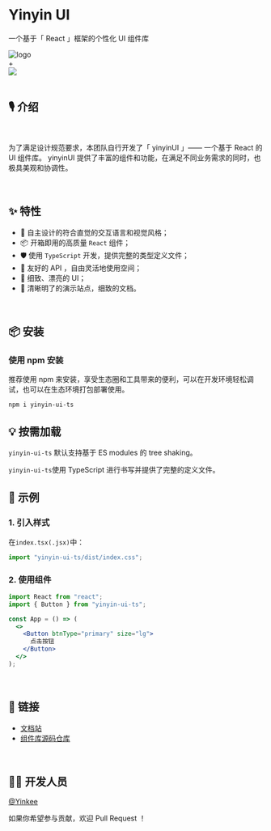 
<Meta title="Introduction" />

<style>
  {`
    .logo {
      height: 80px;
      display: flex;
      align-items:center;
      margin-bottom:20px;
    }
    .logo-and {
      line-height: 100px;
      display: inline-block;
      margin: 0 20px;
      color: #aaa;
      font-size: 30px;
      font-weight:900;
    }
    .logo img {
      width: 100px;
      height:100px
    }
    .logo .react-logo{
      width: 80px;
      height:80px
    }
  `}
</style>

# Yinyin UI

一个基于「 React 」框架的个性化 UI 组件库

<div className="logo">
  <img src={Logo} alt="logo" />
  <div className="logo-and">+</div>
  <img
    src="https://gw.alipayobjects.com/zos/antfincdn/aPkFc8Sj7n/method-draw-image.svg"
    className="react-logo"
  />
</div>

<br />

## 🎙 介绍

<br />

为了满足设计规范要求，本团队自行开发了「 yinyinUI 」—— 一个基于 React 的 UI 组件库。 yinyinUI 提供了丰富的组件和功能，在满足不同业务需求的同时，也极具美观和协调性。

<br />

## ✨ 特性

- 👑 自主设计的符合直觉的交互语言和视觉风格；
- 📦 开箱即用的高质量 `React` 组件；
- 🛡️ 使用 `TypeScript` 开发，提供完整的类型定义文件；
- 🎃 友好的 API ，自由灵活地使用空间；
- 🎠 细致、漂亮的 UI；
- 📁 清晰明了的演示站点，细致的文档。

<br />

## 📦 安装

### 使用 npm 安装

推荐使用 npm 来安装，享受生态圈和工具带来的便利，可以在开发环境轻松调试，也可以在生态环境打包部署使用。

```shell
npm i yinyin-ui-ts
```

## 💡 按需加载

`yinyin-ui-ts` 默认支持基于 ES modules 的 tree shaking。

`yinyin-ui-ts`使用 TypeScript 进行书写并提供了完整的定义文件。

## 🔨 示例

### 1. 引入样式

在`index.tsx(.jsx)`中：

```js
import "yinyin-ui-ts/dist/index.css";
```

### 2. 使用组件

```jsx
import React from "react";
import { Button } from "yinyin-ui-ts";

const App = () => (
  <>
    <Button btnType="primary" size="lg">
      点击按钮
    </Button>
  </>
);
```

<br />

## 🔗 链接

- [文档站](https://yinyin-ui-ts.vercel.app)
- [组件库源码仓库](https://github.com/Yanqi-Lin/yinyin-ui-ts)

<br />

## 👩‍💻 开发人员

[@Yinkee](https://github.com/Yanqi-Lin)

如果你希望参与贡献，欢迎 Pull Request ！
